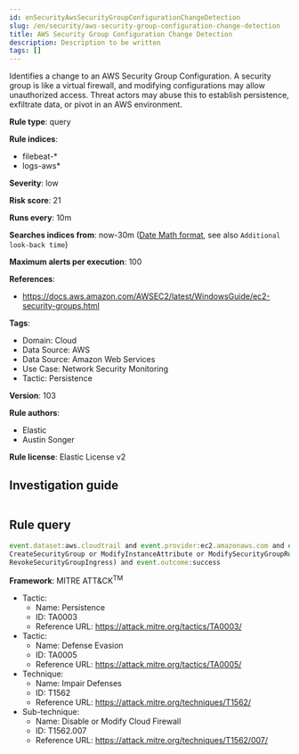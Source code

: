 ```yaml
---
id: enSecurityAwsSecurityGroupConfigurationChangeDetection
slug: /en/security/aws-security-group-configuration-change-detection
title: AWS Security Group Configuration Change Detection
description: Description to be written
tags: []
---
```


<div id="aws-security-group-configuration-change-detection"></div>

Identifies a change to an AWS Security Group Configuration. A security group is like a virtual firewall, and modifying configurations may allow unauthorized access. Threat actors may abuse this to establish persistence, exfiltrate data, or pivot in an AWS environment.

**Rule type**: query

**Rule indices**: 

* filebeat-*
* logs-aws*

**Severity**: low

**Risk score**: 21

**Runs every**: 10m

**Searches indices from**: now-30m ([Date Math format](((ref))/common-options.html#date-math), see also <DocLink id="enSecurityRulesUiCreate" section="set-the-rules-schedule">`Additional look-back time`</DocLink>)

**Maximum alerts per execution**: 100

**References**: 

* https://docs.aws.amazon.com/AWSEC2/latest/WindowsGuide/ec2-security-groups.html

**Tags**: 

* Domain: Cloud
* Data Source: AWS
* Data Source: Amazon Web Services
* Use Case: Network Security Monitoring
* Tactic: Persistence

**Version**: 103

**Rule authors**: 

* Elastic
* Austin Songer

**Rule license**: Elastic License v2

## Investigation guide

```markdown

```

## Rule query

```js
event.dataset:aws.cloudtrail and event.provider:ec2.amazonaws.com and event.action:(AuthorizeSecurityGroupEgress or
CreateSecurityGroup or ModifyInstanceAttribute or ModifySecurityGroupRules or RevokeSecurityGroupEgress or
RevokeSecurityGroupIngress) and event.outcome:success

```

**Framework**: MITRE ATT&CK<sup>TM</sup>

* Tactic:
    * Name: Persistence
    * ID: TA0003
    * Reference URL: https://attack.mitre.org/tactics/TA0003/
* Tactic:
    * Name: Defense Evasion
    * ID: TA0005
    * Reference URL: https://attack.mitre.org/tactics/TA0005/
* Technique:
    * Name: Impair Defenses
    * ID: T1562
    * Reference URL: https://attack.mitre.org/techniques/T1562/
* Sub-technique:
    * Name: Disable or Modify Cloud Firewall
    * ID: T1562.007
    * Reference URL: https://attack.mitre.org/techniques/T1562/007/


